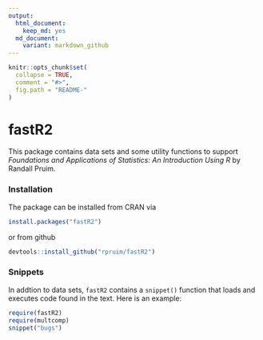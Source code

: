 ```yaml
---
output:
  html_document:
    keep_md: yes
  md_document:
    variant: markdown_github
---
```


<!-- README.md is generated from README.Rmd. Please edit that file -->

```r
knitr::opts_chunk$set(
  collapse = TRUE,
  comment = "#>",
  fig.path = "README-"
)
```


<!-- [![CRAN_Status_Badge](http://www.r-pkg.org/badges/version/fastR2)](https://cran.r-project.org/package=fastR2) -->

fastR2
=======

This package contains data sets and some utility functions to support
*Foundations and Applications of Statistics: An Introduction Using R*
by Randall Pruim.

### Installation

The package can be installed from CRAN via
```r
install.packages("fastR2")
```
or from github
```r
devtools::install_github("rpruim/fastR2")
```

### Snippets

In addtion to data sets, `fastR2` contains a `snippet()` function that 
loads and executes code found in the text.  Here is an example:

```r
require(fastR2)
require(multcomp)
snippet("bugs")
```


